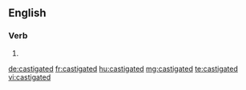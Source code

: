 ==English==

===Verb===
{{head|en|verb form}}

# {{en-past of|castigate}}

[[de:castigated]]
[[fr:castigated]]
[[hu:castigated]]
[[mg:castigated]]
[[te:castigated]]
[[vi:castigated]]